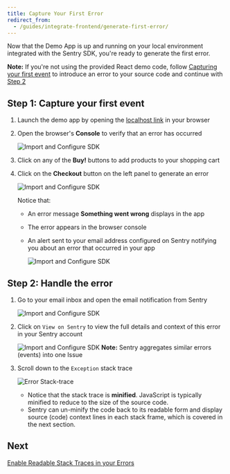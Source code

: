 ```yaml
---
title: Capture Your First Error
redirect_from:
  - /guides/integrate-frontend/generate-first-error/
---
```

Now that the Demo App is up and running on your local environment integrated with the Sentry SDK, you're ready to generate the first error.

**Note:** If you're not using the provided React demo code, follow [Capturing your first event](/error-reporting/quickstart/) to introduce an error to your source code and continue with [Step 2](#step-2-handle-the-error)

## Step 1: Capture your first event

1. Launch the demo app by opening the [localhost link](http://localhost:5000) in your browser

2. Open the browser's **Console** to verify that an error has occurred

   ![Import and Configure SDK](generate-first-error-02.png)

3. Click on any of the **Buy!** buttons to add products to your shopping cart

4. Click on the **Checkout** button on the left panel to generate an error

   ![Import and Configure SDK](generate-first-error-01.png)

   Notice that:

   - An error message **Something went wrong** displays in the app
   - The error appears in the browser console
   - An alert sent to your email address configured on Sentry notifying you about an error that occurred in your app

     ![Import and Configure SDK](generate-first-error-03.png)

## Step 2: Handle the error

1. Go to your email inbox and open the email notification from Sentry

   ![Import and Configure SDK](generate-first-error-04.png)

2. Click on `View on Sentry` to view the full details and context of this error in your Sentry account

   ![Import and Configure SDK](generate-first-error-05.png)
   **Note:** Sentry aggregates similar errors (events) into one Issue

3. Scroll down to the `Exception` stack trace

   ![Error Stack-trace](generate-first-error-06.png)

   - Notice that the stack trace is **minified**. JavaScript is typically minified to reduce to the size of the source code.
   - Sentry can un-minify the code back to its readable form and display source (code) context lines in each stack frame, which is covered in the next section.

## Next

[Enable Readable Stack Traces in your Errors](/guides/integrate-frontend/upload-source-maps/)
